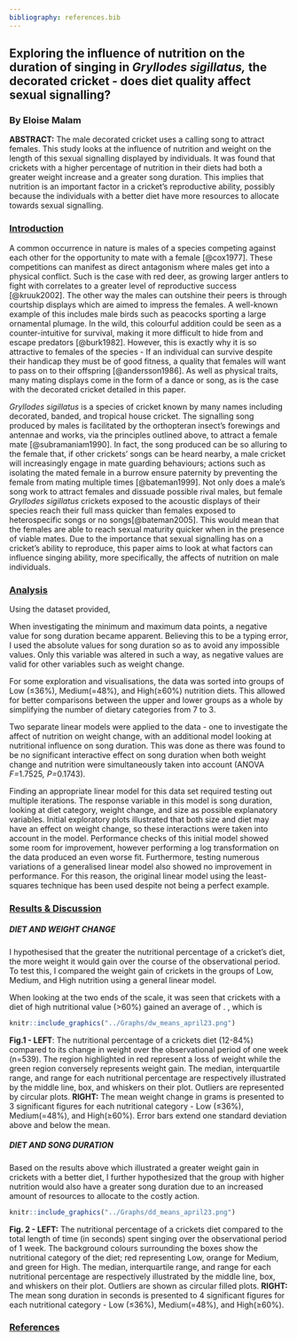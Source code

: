 ```yaml
---
bibliography: references.bib
---
```


## **Exploring the influence of nutrition on the duration of singing in *Gryllodes sigillatus,* the decorated cricket - does diet quality affect sexual signalling?**

### **By Eloise Malam**

**ABSTRACT:** The male decorated cricket uses a calling song to attract females. This study looks at the influence of nutrition and weight on the length of this sexual signalling displayed by individuals. It was found that crickets with a higher percentage of nutrition in their diets had both a greater weight increase and a greater song duration. This implies that nutrition is an important factor in a cricket's reproductive ability, possibly because the individuals with a better diet have more resources to allocate towards sexual signalling.

### [**Introduction**]{.underline}

A common occurrence in nature is males of a species competing against each other for the opportunity to mate with a female [@cox1977]. These competitions can manifest as direct antagonism where males get into a physical conflict. Such is the case with red deer, as growing larger antlers to fight with correlates to a greater level of reproductive success [@kruuk2002]. The other way the males can outshine their peers is through courtship displays which are aimed to impress the females. A well-known example of this includes male birds such as peacocks sporting a large ornamental plumage. In the wild, this colourful addition could be seen as a counter-intuitive for survival, making it more difficult to hide from and escape predators [@burk1982]. However, this is exactly why it is so attractive to females of the species - If an individual can survive despite their handicap they must be of good fitness, a quality that females will want to pass on to their offspring [@andersson1986]. As well as physical traits, many mating displays come in the form of a dance or song, as is the case with the decorated cricket detailed in this paper.

*Gryllodes sigillatus* is a species of cricket known by many names including decorated, banded, and tropical house cricket. The signalling song produced by males is facilitated by the orthopteran insect's forewings and antennae and works, via the principles outlined above, to attract a female mate [@subramaniam1990]. In fact, the song produced can be so alluring to the female that, if other crickets' songs can be heard nearby, a male cricket will increasingly engage in mate guarding behaviours; actions such as isolating the mated female in a burrow ensure paternity by preventing the female from mating multiple times [@bateman1999]. Not only does a male's song work to attract females and dissuade possible rival males, but female *Gryllodes sigillatus* crickets exposed to the acoustic displays of their species reach their full mass quicker than females exposed to heterospecific songs or no songs[@bateman2005]. This would mean that the females are able to reach sexual maturity quicker when in the presence of viable mates. Due to the importance that sexual signalling has on a cricket's ability to reproduce, this paper aims to look at what factors can influence singing ability, more specifically, the affects of nutrition on male individuals.

### [**Analysis**]{.underline}

Using the dataset provided,

When investigating the minimum and maximum data points, a negative value for song duration became apparent. Believing this to be a typing error, I used the absolute values for song duration so as to avoid any impossible values. Only this variable was altered in such a way, as negative values are valid for other variables such as weight change.

For some exploration and visualisations, the data was sorted into groups of Low (≤36%), Medium(=48%), and High(≥60%) nutrition diets. This allowed for better comparisons between the upper and lower groups as a whole by simplifying the number of dietary categories from 7 to 3.

Two separate linear models were applied to the data - one to investigate the affect of nutrition on weight change, with an additional model looking at nutritional influence on song duration. This was done as there was found to be no significant interactive effect on song duration when both weight change and nutrition were simultaneously taken into account (ANOVA *F=*1.7525*, P=*0.1743).

Finding an appropriate linear model for this data set required testing out multiple iterations. The response variable in this model is song duration, looking at diet category, weight change, and size as possible explanatory variables. Initial exploratory plots illustrated that both size and diet may have an effect on weight change, so these interactions were taken into account in the model. Performance checks of this initial model showed some room for improvement, however performing a log transformation on the data produced an even worse fit. Furthermore, testing numerous variations of a generalised linear model also showed no improvement in performance. For this reason, the original linear model using the least-squares technique has been used despite not being a perfect example.

### [**Results & Discussion**]{.underline}

##### **DIET AND WEIGHT CHANGE**

I hypothesised that the greater the nutritional percentage of a cricket's diet, the more weight it would gain over the course of the observational period. To test this, I compared the weight gain of crickets in the groups of Low, Medium, and High nutrition using a general linear model.

When looking at the two ends of the scale, it was seen that crickets with a diet of high nutritional value (\>60%) gained an average of . , which is

```r
knitr::include_graphics("../Graphs/dw_means_april23.png")

```

**Fig.1 - LEFT**: The nutritional percentage of a crickets diet (12-84%) compared to its change in weight over the observational period of one week (n=539). The region highlighted in red represent a loss of weight while the green region conversely represents weight gain. The median, interquartile range, and range for each nutritional percentage are respectively illustrated by the middle line, box, and whiskers on their plot. Outliers are represented by circular plots. **RIGHT:** The mean weight change in grams is presented to 3 significant figures for each nutritional category - Low (≤36%), Medium(=48%), and High(≥60%). Error bars extend one standard deviation above and below the mean.

##### **DIET AND SONG DURATION**

Based on the results above which illustrated a greater weight gain in crickets with a better diet, I further hypothesized that the group with higher nutrition would also have a greater song duration due to an increased amount of resources to allocate to the costly action.

```r
knitr::include_graphics("../Graphs/dd_means_april23.png")

```

**Fig. 2 - LEFT:** The nutritional percentage of a crickets diet compared to the total length of time (in seconds) spent singing over the observational period of 1 week. The background colours surrounding the boxes show the nutritional category of the diet; red representing Low, orange for Medium, and green for High. The median, interquartile range, and range for each nutritional percentage are respectively illustrated by the middle line, box, and whiskers on their plot. Outliers are shown as circular filled plots. **RIGHT:** The mean song duration in seconds is presented to 4 significant figures for each nutritional category - Low (≤36%), Medium(=48%), and High(≥60%).

### [**References**]{.underline}
